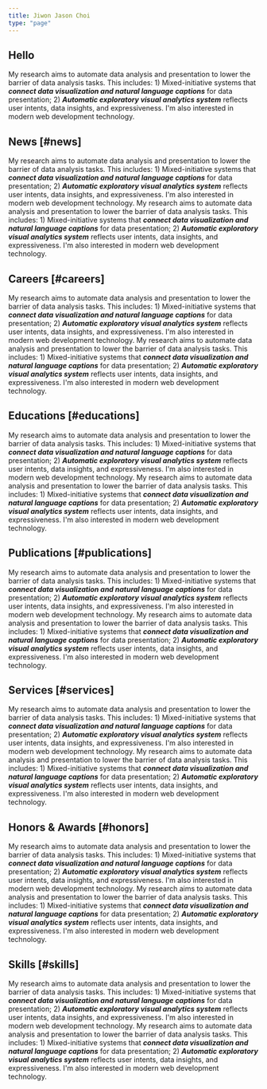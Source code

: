 ```yaml
---
title: Jiwon Jason Choi
type: "page"
---
```


## Hello

My research aims to automate data analysis and presentation to lower the barrier
of data analysis tasks. This includes: 1) Mixed-initiative systems that **_connect
data visualization and natural language captions_** for data presentation; 2) **_Automatic
exploratory visual analytics system_** reflects user intents, data insights, and
expressiveness. I'm also interested in modern web development technology.

## News [#news]

My research aims to automate data analysis and presentation to lower the barrier
of data analysis tasks. This includes: 1) Mixed-initiative systems that **_connect
data visualization and natural language captions_** for data presentation; 2) **_Automatic
exploratory visual analytics system_** reflects user intents, data insights, and
expressiveness. I'm also interested in modern web development technology.
My research aims to automate data analysis and presentation to lower the barrier
of data analysis tasks. This includes: 1) Mixed-initiative systems that **_connect
data visualization and natural language captions_** for data presentation; 2) **_Automatic
exploratory visual analytics system_** reflects user intents, data insights, and
expressiveness. I'm also interested in modern web development technology.

## Careers [#careers]

My research aims to automate data analysis and presentation to lower the barrier
of data analysis tasks. This includes: 1) Mixed-initiative systems that **_connect
data visualization and natural language captions_** for data presentation; 2) **_Automatic
exploratory visual analytics system_** reflects user intents, data insights, and
expressiveness. I'm also interested in modern web development technology.
My research aims to automate data analysis and presentation to lower the barrier
of data analysis tasks. This includes: 1) Mixed-initiative systems that **_connect
data visualization and natural language captions_** for data presentation; 2) **_Automatic
exploratory visual analytics system_** reflects user intents, data insights, and
expressiveness. I'm also interested in modern web development technology.

## Educations [#educations]

My research aims to automate data analysis and presentation to lower the barrier
of data analysis tasks. This includes: 1) Mixed-initiative systems that **_connect
data visualization and natural language captions_** for data presentation; 2) **_Automatic
exploratory visual analytics system_** reflects user intents, data insights, and
expressiveness. I'm also interested in modern web development technology.
My research aims to automate data analysis and presentation to lower the barrier
of data analysis tasks. This includes: 1) Mixed-initiative systems that **_connect
data visualization and natural language captions_** for data presentation; 2) **_Automatic
exploratory visual analytics system_** reflects user intents, data insights, and
expressiveness. I'm also interested in modern web development technology.

## Publications [#publications]

My research aims to automate data analysis and presentation to lower the barrier
of data analysis tasks. This includes: 1) Mixed-initiative systems that **_connect
data visualization and natural language captions_** for data presentation; 2) **_Automatic
exploratory visual analytics system_** reflects user intents, data insights, and
expressiveness. I'm also interested in modern web development technology.
My research aims to automate data analysis and presentation to lower the barrier
of data analysis tasks. This includes: 1) Mixed-initiative systems that **_connect
data visualization and natural language captions_** for data presentation; 2) **_Automatic
exploratory visual analytics system_** reflects user intents, data insights, and
expressiveness. I'm also interested in modern web development technology.

## Services [#services]

My research aims to automate data analysis and presentation to lower the barrier
of data analysis tasks. This includes: 1) Mixed-initiative systems that **_connect
data visualization and natural language captions_** for data presentation; 2) **_Automatic
exploratory visual analytics system_** reflects user intents, data insights, and
expressiveness. I'm also interested in modern web development technology.
My research aims to automate data analysis and presentation to lower the barrier
of data analysis tasks. This includes: 1) Mixed-initiative systems that **_connect
data visualization and natural language captions_** for data presentation; 2) **_Automatic
exploratory visual analytics system_** reflects user intents, data insights, and
expressiveness. I'm also interested in modern web development technology.

## Honors \& Awards [#honors]

My research aims to automate data analysis and presentation to lower the barrier
of data analysis tasks. This includes: 1) Mixed-initiative systems that **_connect
data visualization and natural language captions_** for data presentation; 2) **_Automatic
exploratory visual analytics system_** reflects user intents, data insights, and
expressiveness. I'm also interested in modern web development technology.
My research aims to automate data analysis and presentation to lower the barrier
of data analysis tasks. This includes: 1) Mixed-initiative systems that **_connect
data visualization and natural language captions_** for data presentation; 2) **_Automatic
exploratory visual analytics system_** reflects user intents, data insights, and
expressiveness. I'm also interested in modern web development technology.

## Skills [#skills]

My research aims to automate data analysis and presentation to lower the barrier
of data analysis tasks. This includes: 1) Mixed-initiative systems that **_connect
data visualization and natural language captions_** for data presentation; 2) **_Automatic
exploratory visual analytics system_** reflects user intents, data insights, and
expressiveness. I'm also interested in modern web development technology.
My research aims to automate data analysis and presentation to lower the barrier
of data analysis tasks. This includes: 1) Mixed-initiative systems that **_connect
data visualization and natural language captions_** for data presentation; 2) **_Automatic
exploratory visual analytics system_** reflects user intents, data insights, and
expressiveness. I'm also interested in modern web development technology.
